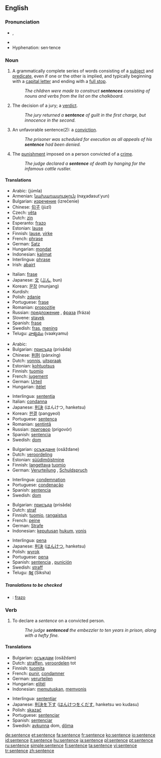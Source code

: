 ==English==

===Pronunciation===
*{{IPA|/ˈsɛntəns/}}, {{SAMPA|/"sEnt@ns/}}
*{{audio|en-us-sentence.ogg|Audio (US)}}
*Hyphenation: sen·tence

===Noun===
{{en-noun}}

# {{grammar}} A grammatically complete series of words consisting of a [[subject]] and [[predicate]], even if one or the other is implied, and typically beginning with a [[capital letter]] and ending with a [[full stop]].
#:''The children were made to construct '''sentences''' consisting of nouns and verbs from the list on the chalkboard.''
# The decision of a jury; a [[verdict]].
#:''The jury returned a '''sentence''' of guilt in the first charge, but innocence in the second.''
# An unfavorable sentence(2): a [[conviction]].
#:''The prisoner was scheduled for execution as all appeals of his '''sentence''' had been denied.''
# The [[punishment]] imposed on a person convicted of a [[crime]].
#:''The judge declared a '''sentence''' of death by hanging for the infamous cattle rustler.''

====Translations====
{{trans-top|a grammatically complete series of words consisting of a subject and predicate}}
*Arabic: {{ARchar|[[جملة]]}} (júmla) {{f}}
*Armenian: [[նախադասություն]] (naχadasut῾yun)
*Bulgarian: [[изречение]] (izrečenie) {{n}}
*Chinese: [[句子]] (jùzǐ)
*Czech: [[věta]] {{f}}
*Dutch: [[zin]] {{m}}
*Esperanto: [[frazo]]
*Estonian: [[lause]]
*Finnish: [[lause]], [[virke]]
*French: [[phrase]] {{f}}
*German: [[Satz]] {{m}}
*Hungarian: [[mondat]]
*Indonesian: [[kalimat]]
*Interlingua: [[phrase]]
*Irish: [[abairt]] {{f}}
{{trans-mid}}
*Italian: [[frase]] {{f}}
*Japanese: [[文]] ([[ぶん]], bun)
*Korean: [[문장]] (munjang)
*Kurdish: {{trad|ku|hevok}} {{f}}
*Polish: [[zdanie]] {{n}}
*Portuguese: [[frase]] {{f}}
*Romanian: [[propoziţie]] {{f}}
*Russian: [[предложение]] {{n}}, [[фраза]] (fráza) {{f}}
*Slovene: [[stavek]] {{m}}
*Spanish: [[frase]] {{f}}
*Swedish: [[fras]], [[mening]]
*Telugu: [[వాక్యము]] (vaakyamu)
{{trans-bottom}}

{{trans-top|the decision of a jury}}
*Arabic: {{ARchar|[[حكم]]}} {{IPAchar|(ħukm)}} {{m}}
*Bulgarian: [[присъда]] (prisǎda) {{f}}
*Chinese: [[判刑]] (pànxíng)
*Dutch: [[vonnis]], [[uitspraak]] {{f}}
*Estonian: [[kohtuotsus]]
*Finnish: [[tuomio]]
*French: [[jugement]] {{m}}
*German: [[Urteil]] {{n}}
*Hungarian: [[itélet]]
{{trans-mid}}
*Interlingua: [[sententia]]
*Italian: [[condanna]] {{f}}
*Japanese: [[判決]] (はんけつ, hanketsu)
*Korean: [[판결]] (pangyeol)
*Portuguese: [[sentença]] {{f}}
*Romanian: [[sentinţă]] {{f}}
*Russian: [[приговор]] (prigovór) {{m}}
*Spanish: [[sentencia]] {{f}}
*Swedish: [[dom]]
{{trans-bottom}}

{{trans-top|conviction}}
*Bulgarian: [[осъждане]] (osǎždane) {{n}}
*Dutch: [[veroordeling]] {{f}}
*Estonian: [[süüdimõistmine]]
*Finnish: [[langettava]] [[tuomio]]
*German: [[Verurteilung]] {{f}}, [[Schuldspruch]] {{m}}
{{trans-mid}}
*Interlingua: [[condemnation]]
*Portuguese: [[condenação]] {{f}}
*Spanish: [[sentencia]] {{f}}
*Swedish: [[dom]]
{{trans-bottom}}

{{trans-top|the punishment imposed on a person convicted of a crime}}
*Bulgarian: [[присъда]] (prisǎda) {{f}}
*Dutch: [[straf]] {{f}}
*Finnish: [[tuomio]], [[rangaistus]]
*French: [[peine]] {{f}}
*German: [[Strafe]] {{f}}
*Indonesian: [[putus|keputusan]] [[hukum]], [[vonis]]
{{trans-mid}}
*Interlingua: [[pena]]
*Japanese: [[判決]] ([[はんけつ]], hanketsu)
*Polish: [[wyrok]] {{m}}
*Portuguese: [[pena]] {{f}}
*Spanish: [[sentencia]] {{f}}, [[punición]] {{f}}
*Swedish: [[straff]]
*Telugu: [[శిక్ష]] (Siksha)
{{trans-bottom}}

=====Translations to be checked=====
{{checktrans}}

*{{ttbc|Ido}}: [[frazo]]

===Verb===
{{en-verb|sentences|sentencing|sentenced}}

# To declare a ''sentence'' on a convicted person.
#:''The judge '''sentenced''' the embezzler to ten years in prison, along with a hefty fine.''

====Translations====
{{trans-top|declare a sentence on a convicted person}}
*Bulgarian: [[осъждам]] (osǎždam)
*Dutch: [[straffen]], [[veroordelen]] tot
*Finnish: [[tuomita]]
*French: [[punir]], [[condamner]]
*German: [[verurteilen]]
*Hungarian: [[elítél]]
*Indonesian: [[putus|memutuskan]], [[vonis|memvonis]]
{{trans-mid}}
*Interlingua: [[sententiar]]
*Japanese: [[判決]]を[[下す]] ([[はんけつ]]を[[くだす]], hanketsu wo kudasu)
*Polish: [[skazać]]
*Portuguese: [[sentenciar]]
*Spanish: [[sentenciar]]
*Swedish: [[avkunna]] dom, [[döma]]
{{trans-bottom}}

[[de:sentence]]
[[et:sentence]]
[[fa:sentence]]
[[fr:sentence]]
[[ko:sentence]]
[[io:sentence]]
[[id:sentence]]
[[it:sentence]]
[[hu:sentence]]
[[ja:sentence]]
[[pl:sentence]]
[[pt:sentence]]
[[ru:sentence]]
[[simple:sentence]]
[[fi:sentence]]
[[ta:sentence]]
[[vi:sentence]]
[[tr:sentence]]
[[zh:sentence]]